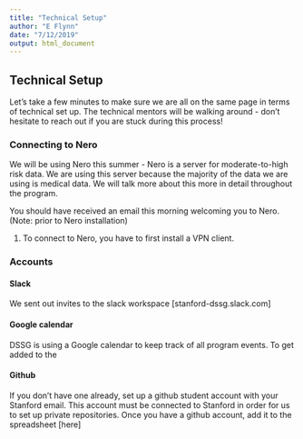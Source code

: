 ```yaml
---
title: "Technical Setup"
author: "E Flynn"
date: "7/12/2019"
output: html_document
---
```


## Technical Setup
Let's take a few minutes to make sure we are all on the same page in terms of technical set up. The technical mentors will be walking around - don't hesitate to reach out if you are stuck during this process!


### Connecting to Nero
We will be using Nero this summer - Nero is a server for moderate-to-high risk data. We are using this server because the majority of the data we are using is medical data. We will talk more about this more in detail throughout the program. 

You should have received an email this morning welcoming you to Nero.
(Note: prior to Nero installation)

1. To connect to Nero, you have to first install a VPN client.

### Accounts

#### Slack
We sent out invites to the slack workspace [stanford-dssg.slack.com]

#### Google calendar
DSSG is using a Google calendar to keep track of all program events.
To get added to the 

#### Github
If you don't have one already, set up a github student account with your Stanford email. This account must be connected to Stanford in order for us to set up private repositories. Once you have a github account, add it to the spreadsheet [here]







